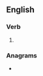 ==English==

===Verb===
{{head|en|verb form}}

# {{present participle of|attune|lang=en|nocat=1}}

===Anagrams===
* {{anagrams|en|a=aginnttu|nutating|taunting}}